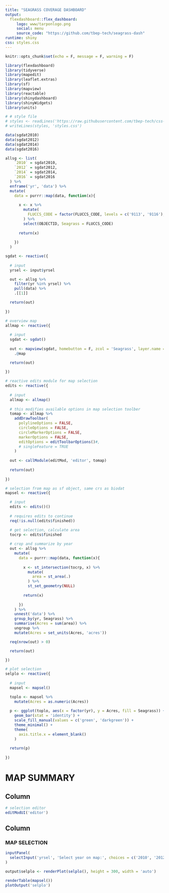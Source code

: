 ```yaml
---
title: "SEAGRASS COVERAGE DASHBOARD"
output: 
  flexdashboard::flex_dashboard:
     logo: www/tarponlogo.png
     social: menu
     source_code: "https://github.com/tbep-tech/seagrass-dash"
runtime: shiny
css: styles.css
---
```


```r
knitr::opts_chunk$set(echo = F, message = F, warning = F)

library(flexdashboard)
library(tidyverse)
library(mapedit)
library(leaflet.extras)
library(sf)
library(mapview)
library(reactable)
library(shinydashboard)
library(shinyWidgets)
library(units)

# # style file
# styles <- readLines('https://raw.githubusercontent.com/tbep-tech/css-styling/master/styles.css')
# writeLines(styles, 'styles.css')

data(sgdat2010)
data(sgdat2012)
data(sgdat2014)
data(sgdat2016)

allsg <- list(
    `2010` = sgdat2010, 
    `2012` = sgdat2012, 
    `2014` = sgdat2014, 
    `2016` = sgdat2016
  ) %>% 
  enframe('yr', 'data') %>% 
  mutate(
    data = purrr::map(data, function(x){
      
      x <- x %>% 
        mutate(
          FLUCCS_CODE = factor(FLUCCS_CODE, levels = c('9113', '9116'), labels = c('patchy', 'continuous'))
        ) %>% 
        select(OBJECTID, Seagrass = FLUCCS_CODE)
  
      return(x) 
      
    })
  )
```

```r
sgdat <- reactive({
  
  # input
  yrsel <- input$yrsel

  out <- allsg %>% 
    filter(yr %in% yrsel) %>% 
    pull(data) %>% 
    .[[1]]

  return(out)
  
})

# overview map
allmap <- reactive({
  
  # input
  sgdat <- sgdat()
  
  out <- mapview(sgdat, homebutton = F, zcol = 'Seagrass', layer.name = 'Seagrass', col.regions = c('green', 'darkgreen'), color = 'darkgreen') %>% 
    .@map

  return(out)
  
})

# reactive edits module for map selection
edits <- reactive({
  
  # input
  allmap <- allmap()
  
  # this modifies available options in map selection toolber
  tomap <- allmap %>% 
    addDrawToolbar(
      polylineOptions = FALSE,
      circleOptions = FALSE,
      circleMarkerOptions = FALSE,
      markerOptions = FALSE,
      editOptions = editToolbarOptions()#,
      # singleFeature = TRUE
    )
  
  out <- callModule(editMod, 'editor', tomap)
  
  return(out)
  
})

# selection from map as sf object, same crs as biodat
mapsel <- reactive({

  # input
  edits <- edits()()
  
  # requires edits to continue
  req(!is.null(edits$finished))

  # get selection, calculate area
  tocrp <- edits$finished 
  
  # crop and summarize by year
  out <- allsg %>% 
    mutate(
      data = purrr::map(data, function(x){
        
        x <- st_intersection(tocrp, x) %>% 
          mutate(
            area = st_area(.)
          ) %>% 
          st_set_geometry(NULL) 
        
        return(x) 
        
      })
    ) %>% 
    unnest('data') %>% 
    group_by(yr, Seagrass) %>% 
    summarise(Acres = sum(area)) %>% 
    ungroup %>% 
    mutate(Acres = set_units(Acres, 'acres'))

  req(nrow(out) > 0)

  return(out)

})

# plot selection
selplo <- reactive({
  
  # input
  mapsel <- mapsel()

  toplo <- mapsel %>% 
    mutate(Acres = as.numeric(Acres))
  
  p <- ggplot(toplo, aes(x = factor(yr), y = Acres, fill = Seagrass)) + 
    geom_bar(stat = 'identity') + 
    scale_fill_manual(values = c('green', 'darkgreen')) +
    theme_minimal() + 
    theme(
      axis.title.x = element_blank()
    )
  
  return(p)
  
})

```

MAP SUMMARY
===========================================================

Column {data-width=250}
-----------------------------------------------------------------------

```r
# selection editor
editModUI('editor')
```

Column {.tabset .tabset-fade data-width=650}
-----------------------------------------------------------------------

### MAP SELECTION

```r
inputPanel(
  selectInput('yrsel', 'Select year on map:', choices = c('2010', '2012', '2014', '2016'))
)

output$selplo <- renderPlot(selplo(), height = 300, width = 'auto')

renderTable(mapsel())
plotOutput('selplo')
```
